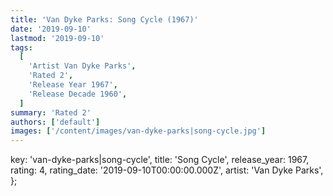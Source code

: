```yaml
---
title: 'Van Dyke Parks: Song Cycle (1967)'
date: '2019-09-10'
lastmod: '2019-09-10'
tags:
  [
    'Artist Van Dyke Parks',
    'Rated 2',
    'Release Year 1967',
    'Release Decade 1960',
  ]
summary: 'Rated 2'
authors: ['default']
images: ['/content/images/van-dyke-parks|song-cycle.jpg']
---
```


  key: 'van-dyke-parks|song-cycle',
  title: 'Song Cycle',
  release_year: 1967,
  rating: 4,
  rating_date: '2019-09-10T00:00:00.000Z',
  artist: 'Van Dyke Parks',
};

<MusicRating data={data} />
